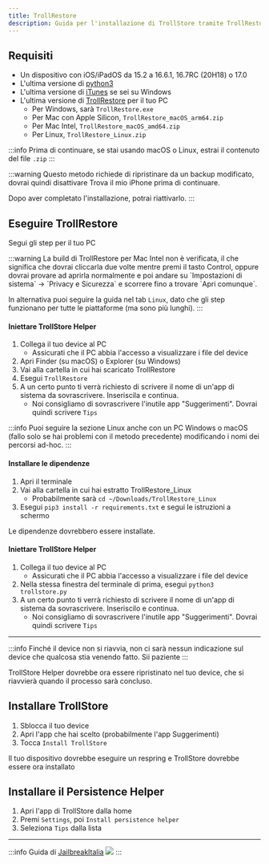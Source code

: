 ```yaml
---
title: TrollRestore
description: Guida per l'installazione di TrollStore tramite TrollRestore
---
```



## Requisiti

* Un dispositivo con iOS/iPadOS da 15.2 a 16.6.1, 16.7RC (20H18) o 17.0
* L'ultima versione di [python3](https://www.python.org/downloads)
* L'ultima versione di [iTunes](https://www.apple.com/itunes/download/win64) se sei su Windows
* L'ultima versione di [TrollRestore](https://github.com/JJTech0130/TrollRestore/releases) per il tuo PC
    * Per Windows, sarà `TrollRestore.exe`
    * Per Mac con Apple Silicon, `TrollRestore_macOS_arm64.zip`
    * Per Mac Intel, `TrollRestore_macOS_amd64.zip`
    * Per Linux, `TrollRestore_Linux.zip`

:::info
Prima di continuare, se stai usando macOS o Linux, estrai il contenuto del file `.zip`
:::

:::warning
Questo metodo richiede di ripristinare da un backup modificato, dovrai quindi disattivare Trova il mio iPhone prima di continuare.

Dopo aver completato l'installazione, potrai riattivarlo.
:::

## Eseguire TrollRestore

Segui gli step per il tuo PC

<Tabs>
  <TabItem value="macOS-Windows" label="macOS/Windows" default>
  :::warning
La build di TrollRestore per Mac Intel non è verificata, il che significa che dovrai cliccarla due volte mentre premi il tasto Control, oppure dovrai provare ad aprirla normalmente e poi andare su `Impostazioni di sistema` -> `Privacy e Sicurezza` e scorrere fino a trovare `Apri comunque`.

In alternativa puoi seguire la guida nel tab `Linux`, dato che gli step funzionano per tutte le piattaforme (ma sono più lunghi).
:::

#### Iniettare TrollStore Helper

1. Collega il tuo device al PC
    * Assicurati che il PC abbia l'accesso a visualizzare i file del device
2. Apri Finder (su macOS) o Explorer (su Windows)
3. Vai alla cartella in cui hai scaricato TrollRestore
4. Esegui `TrollRestore`
5. A un certo punto ti verrà richiesto di scrivere il nome di un'app di sistema da sovrascrivere. Inseriscila e continua.
    * Noi consigliamo di sovrascrivere l'inutile app "Suggerimenti". Dovrai quindi scrivere `Tips`
  </TabItem>
  <TabItem value="linux" label="Linux">
  :::info
Puoi seguire la sezione Linux anche con un PC Windows o macOS (fallo solo se hai problemi con il metodo precedente) modificando i nomi dei percorsi ad-hoc.
:::

#### Installare le dipendenze

1. Apri il terminale
2. Vai alla cartella in cui hai estratto TrollRestore_Linux
    * Probabilmente sarà `cd ~/Downloads/TrollRestore_Linux`
3. Esegui `pip3 install -r requirements.txt` e segui le istruzioni a schermo

Le dipendenze dovrebbero essere installate.

#### Iniettare TrollStore Helper

1. Collega il tuo device al PC
    * Assicurati che il PC abbia l'accesso a visualizzare i file del device
2. Nella stessa finestra del terminale di prima, esegui `python3 trollstore.py`
3. A un certo punto ti verrà richiesto di scrivere il nome di un'app di sistema da sovrascrivere. Inseriscilo e continua.
    * Noi consigliamo di sovrascrivere l'inutile app "Suggerimenti". Dovrai quindi scrivere `Tips`

  </TabItem>
</Tabs>

---

:::info
Finché il device non si riavvia, non ci sarà nessun indicazione sul device che qualcosa stia venendo fatto. Sii paziente
:::

TrollStore Helper dovrebbe ora essere ripristinato nel tuo device, che si riavvierà quando il processo sarà concluso.

## Installare TrollStore

1. Sblocca il tuo device
2. Apri l'app che hai scelto (probabilmente l'app Suggerimenti)
3. Tocca `Install TrollStore`

Il tuo dispositivo dovrebbe eseguire un respring e TrollStore dovrebbe essere ora installato

## Installare il Persistence Helper

1. Apri l'app di TrollStore dalla home
2. Premi `Settings`, poi `Install persistence helper`
3. Seleziona `Tips` dalla lista

---
:::info
Guida di [JailbreakItalia](https://t.me/JailbreakItalia) ![](https://upload.wikimedia.org/wikipedia/commons/thumb/8/82/Telegram_logo.svg/15px-Telegram_logo.svg.png)
:::